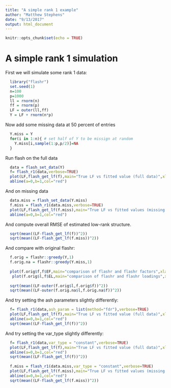 ```yaml
---
title: "A simple rank 1 example"
author: "Matthew Stephens"
date: "9/13/2017"
output: html_document
---
```


```r
knitr::opts_chunk$set(echo = TRUE)
```

# A simple rank 1 simulation

First we will simulate some rank 1 data:

```r
  library("flashr")
  set.seed(1)
  n=100
  p=1000
  ll = rnorm(n)
  ff = rnorm(p)
  LF = outer(ll,ff)
  Y = LF + rnorm(n*p)
```

Now add some missing data at 50 percent of entries

```r
  Y.miss = Y
  for(i in 1:n){ # set half of Y to be missign at random
    Y.miss[i,sample(1:p,p/2)]=NA
  }
```

Run flash on the full data
```r
  data = flash_set_data(Y)
  f= flash_r1(data,verbose=TRUE)
  plot(LF,flash_get_lf(f),main="True LF vs fitted value (full data)",xlab="true LF",ylab="fitted LF")
  abline(a=0,b=1,col="red")
```

And on missing data
```r
  data.miss = flash_set_data(Y.miss)
  f.miss = flash_r1(data.miss,verbose=TRUE)
  plot(LF,flash_get_lf(f.miss),main="True LF vs fitted values (missing data)",xlab="true LF",ylab="fitted LF")
  abline(a=0,b=1,col="red")
```

And compute overall RMSE of estimated low-rank structure.
```r
  sqrt(mean((LF-flash_get_lf(f))^2))
  sqrt(mean((LF-flash_get_lf(f.miss))^2))
```

And compare with original flashr:
```r
  f.orig = flashr::greedy(Y,1)
  f.orig.na = flashr::greedy(Y.miss,1)
  
  plot(f.orig$f,f$EF,main="comparison of flashr and flashr factors",xlab="flashr",ylab="flashr")
   plot(f.orig$l,f$EL,main="comparison of flashr and flashr loadings",xlab="flashr",ylab="flashr")
  
  sqrt(mean((LF-outer(f.orig$l,f.orig$f))^2))
  sqrt(mean((LF-outer(f.orig.na$l,f.orig.na$f))^2))

```

And try setting the ash parameters slightly differently:
```r
  f= flash_r1(data,ash_param = list(method="fdr"),verbose=TRUE)
  plot(LF,flash_get_lf(f),main="True LF vs fitted value (full data)",xlab="true LF",ylab="fitted LF")
  abline(a=0,b=1,col="red")
  sqrt(mean((LF-flash_get_lf(f))^2))
```

And try setting the var_type slightly differently:
```r
  f= flash_r1(data,var_type = "constant",verbose=TRUE)
  plot(LF,flash_get_lf(f),main="True LF vs fitted value (full data)",xlab="true LF",ylab="fitted LF")
  abline(a=0,b=1,col="red")
  sqrt(mean((LF-flash_get_lf(f))^2))
  
  f.miss = flash_r1(data.miss,var_type = "constant",verbose=TRUE)
  plot(LF,flash_get_lf(f.miss),main="True LF vs fitted values (missing data)",xlab="true LF",ylab="fitted LF")
  abline(a=0,b=1,col="red")
  sqrt(mean((LF-flash_get_lf(f.miss))^2))
```

